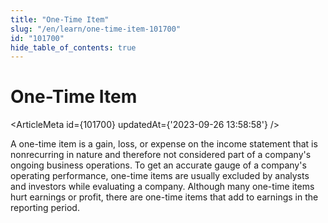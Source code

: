 ```yaml
---
title: "One-Time Item"
slug: "/en/learn/one-time-item-101700"
id: "101700"
hide_table_of_contents: true
---
```



# One-Time Item

<ArticleMeta id={101700} updatedAt={'2023-09-26 13:58:58'} />
<div className='border-solid border-b border-t-0 my-4 border-[var(--ifm-color-gray-300)]' />

A one-time item is a gain, loss, or expense on the income statement that is nonrecurring in nature and therefore not considered part of a company's ongoing business operations. To get an accurate gauge of a company's operating performance, one-time items are usually excluded by analysts and investors while evaluating a company. Although many one-time items hurt earnings or profit, there are one-time items that add to earnings in the reporting period.
